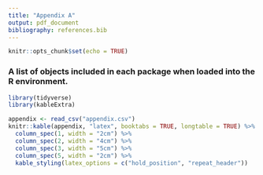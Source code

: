 ```yaml
---
title: "Appendix A"
output: pdf_document
bibliography: references.bib
---
```


```r
knitr::opts_chunk$set(echo = TRUE)
```

### A list of objects included in each package when loaded into the R environment.  

```r
library(tidyverse)
library(kableExtra)

appendix <- read_csv("appendix.csv")
knitr::kable(appendix, "latex", booktabs = TRUE, longtable = TRUE) %>%
  column_spec(1, width = "2cm") %>%
  column_spec(2, width = "4cm") %>%
  column_spec(3, width = "5cm") %>%
  column_spec(5, width = "2cm") %>%
  kable_styling(latex_options = c("hold_position", "repeat_header"))
```
